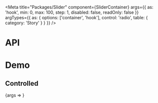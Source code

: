
<Meta
  title="Packages/Slider"
  component={SliderContainer}
  args={{
    as: 'hook',
    min: 0,
    max: 100,
    step: 1,
    disabled: false,
    readOnly: false
  }}
  argTypes={{
    as: {
      options: ['container', 'hook'],
      control: 'radio',
      table: { category: 'Story' }
    }
  }}
/>

# API

<ArgsTable />

# Demo

## Controlled

<Canvas>
  <Story
    name="Controlled"
    args={{
      defaultValue: [3, 8],
      min: 0,
      max: 10,
      step: 1
    }}
  >
    {args => <SliderStory {...args} />}
  </Story>
</Canvas>
